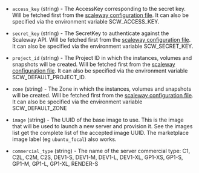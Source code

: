 <!-- Code generated from the comments of the Config struct in builder/scaleway/config.go; DO NOT EDIT MANUALLY -->

- `access_key` (string) - The AccessKey corresponding to the secret key.
  Will be fetched first from the [scaleway configuration file](https://github.com/scaleway/scaleway-sdk-go/blob/master/scw/README.md).
  It can also be specified via the environment variable SCW_ACCESS_KEY.

- `secret_key` (string) - The SecretKey to authenticate against the Scaleway API.
  Will be fetched first from the [scaleway configuration file](https://github.com/scaleway/scaleway-sdk-go/blob/master/scw/README.md).
  It can also be specified via the environment variable SCW_SECRET_KEY.

- `project_id` (string) - The Project ID in which the instances, volumes and snapshots will be created.
  Will be fetched first from the [scaleway configuration file](https://github.com/scaleway/scaleway-sdk-go/blob/master/scw/README.md).
  It can also be specified via the environment variable SCW_DEFAULT_PROJECT_ID.

- `zone` (string) - The Zone in which the instances, volumes and snapshots will be created.
  Will be fetched first from the [scaleway configuration file](https://github.com/scaleway/scaleway-sdk-go/blob/master/scw/README.md).
  It can also be specified via the environment variable SCW_DEFAULT_ZONE

- `image` (string) - The UUID of the base image to use. This is the image
  that will be used to launch a new server and provision it. See
  the images list
  get the complete list of the accepted image UUID.
  The marketplace image label (eg `ubuntu_focal`) also works.

- `commercial_type` (string) - The name of the server commercial type:
  C1, C2L, C2M, C2S, DEV1-S, DEV1-M, DEV1-L, DEV1-XL,
  GP1-XS, GP1-S, GP1-M, GP1-L, GP1-XL, RENDER-S

<!-- End of code generated from the comments of the Config struct in builder/scaleway/config.go; -->
